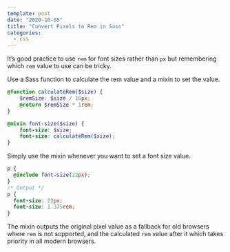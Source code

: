 ```yaml
---
template: post
date: "2020-10-05"
title: "Convert Pixels to Rem in Sass"
categories:
  - css
---
```


It’s good practice to use `rem` for font sizes rather than `px` but remembering which `rem` value to use can be tricky.

Use a Sass function to calculate the rem value and a mixin to set the value.

```scss
@function calculateRem($size) {
    $remSize: $size / 16px;
    @return $remSize * 1rem;
}

@mixin font-size($size) {
    font-size: $size;
    font-size: calculateRem($size);
}
```

Simply use the mixin whenever you want to set a font size value.

```scss
p {
  @include font-size(22px);
}
/* Output */
p {
  font-size: 22px;
  font-size: 1.375rem;
}
```

The mixin outputs the original pixel value as a fallback for old browsers where `rem` is not supported, and the calculated `rem` value after it which takes priority in all modern browsers.
